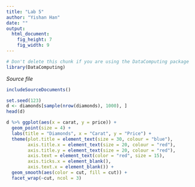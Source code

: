 ```yaml
---
title: "Lab 5"
author: "Yishan Han"
date: ""
output: 
  html_document:
    fig_height: 7
    fig_width: 9
---
```

<!-- Don't edit in between this line and the one below -->
```r
# Don't delete this chunk if you are using the DataComputing package
library(DataComputing)
```
*Source file* 
```r
includeSourceDocuments()
```
<!-- Don't edit the material above this line -->
```r
set.seed(123)
d <- diamonds[sample(nrow(diamonds), 1000), ]
head(d)
```

```r
d %>% ggplot(aes(x = carat, y = price)) + 
  geom_point(size = 4) + 
  labs(title = "Diamonds", x = "Carat", y = "Price") +  
  theme(plot.title = element_text(size = 30, colour = "blue"),  
        axis.title.x = element_text(size = 20, colour = "red"),  
        axis.title.y = element_text(size = 20, colour = "red"), 
        axis.text = element_text(color = "red", size = 15),
        axis.ticks.x = element_blank(),
        axis.text.x = element_blank()) +
  geom_smooth(aes(color = cut, fill = cut)) +
  facet_wrap(~cut, ncol = 3)
```















